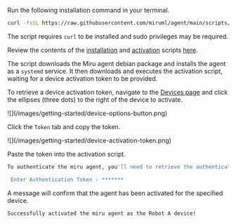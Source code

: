
Run the following installation command in your terminal.

```bash
curl -fsSL https://raw.githubusercontent.com/miruml/agent/main/scripts/install/install.sh | sh
```

The script requires `curl` to be installed and sudo privileges may be required. 

Review the contents of the [installation](https://github.com/miruml/agent/main/scripts/install/deb-install.sh) and [activation](https://github.com/miruml/agent/main/scripts/install/activate.sh) scripts [here](https://github.com/miruml/agent/tree/main/scripts/install).

The script downloads the Miru agent debian package and installs the agent as a `systemd` service. It then downloads and executes the activation script, waiting for a device activation token to be provided.

To retrieve a device activation token, navigate to the 
[Devices page](https://configs.miruml.com/devices) and 
click the ellipses (three dots) to the right of the device to activate.

<Frame>
    ![](/images/getting-started/device-options-button.png)
</Frame>

Click the `Token` tab and copy the token.

<Frame>
   ![](/images/getting-started/device-activation-token.png)
</Frame>

Paste the token into the activation script.

```bash
To authenticate the miru agent, you'll need to retrieve the authentication token from https://configs.miruml.com/devices for the device you want to authenticate as.

 Enter Authentication Token › *******
```

A message will confirm that the agent has been activated for the specified device.

```bash
Successfully activated the miru agent as the Robot A device!
```
